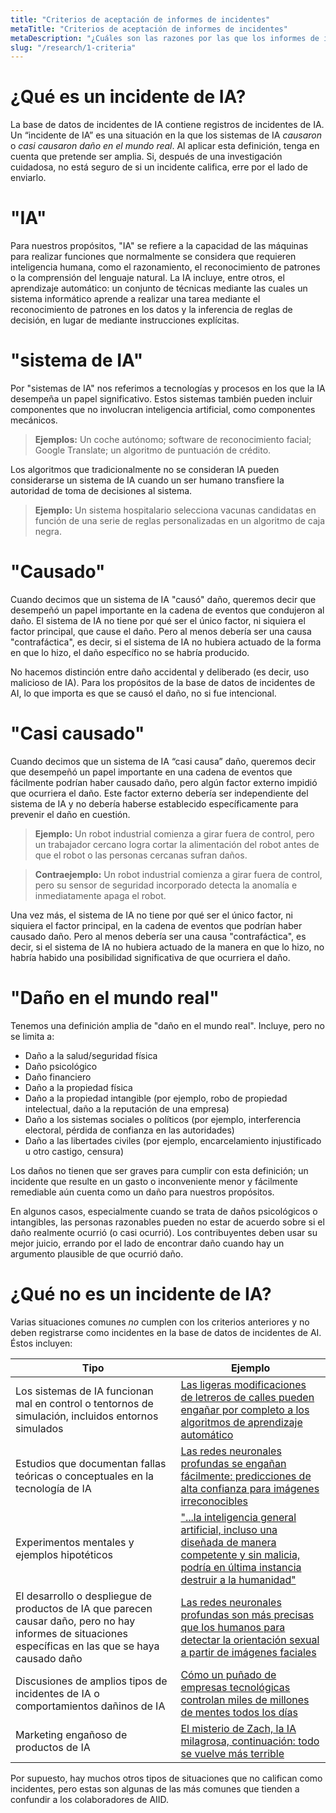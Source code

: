 ```yaml
---
title: "Criterios de aceptación de informes de incidentes"
metaTitle: "Criterios de aceptación de informes de incidentes"
metaDescription: "¿Cuáles son las razones por las que los informes de incidentes se aceptan o no en la base de datos de incidentes de AI?"
slug: "/research/1-criteria"
---
```


# ¿Qué es un incidente de IA?

La base de datos de incidentes de IA contiene registros de incidentes de IA. Un “incidente de IA” es una situación en la que los sistemas de IA _causaron_ o _casi causaron_ _daño en el mundo real_. Al aplicar esta definición, tenga en cuenta que pretende ser amplia. Si, después de una investigación cuidadosa, no está seguro de si un incidente califica, erre por el lado de enviarlo.

# "IA"

Para nuestros propósitos, "IA" se refiere a la capacidad de las máquinas para realizar funciones que normalmente se considera que requieren inteligencia humana, como el razonamiento, el reconocimiento de patrones o la comprensión del lenguaje natural. La IA incluye, entre otros, el aprendizaje automático: un conjunto de técnicas mediante las cuales un sistema informático aprende a realizar una tarea mediante el reconocimiento de patrones en los datos y la inferencia de reglas de decisión, en lugar de mediante instrucciones explícitas.

# "sistema de IA"

Por "sistemas de IA" nos referimos a tecnologías y procesos en los que la IA desempeña un papel significativo. Estos sistemas también pueden incluir componentes que no involucran inteligencia artificial, como componentes mecánicos.

> **Ejemplos:** Un coche autónomo; software de reconocimiento facial; Google Translate; un algoritmo de puntuación de crédito.

Los algoritmos que tradicionalmente no se consideran IA pueden considerarse un sistema de IA cuando un ser humano transfiere la autoridad de toma de decisiones al sistema.

> **Ejemplo:** Un sistema hospitalario selecciona vacunas candidatas en función de una serie de reglas personalizadas en un algoritmo de caja negra.

# "Causado"

Cuando decimos que un sistema de IA "causó" daño, queremos decir que desempeñó un papel importante en la cadena de eventos que condujeron al daño. El sistema de IA no tiene por qué ser el único factor, ni siquiera el factor principal, que cause el daño. Pero al menos debería ser una causa "contrafáctica", es decir, si el sistema de IA no hubiera actuado de la forma en que lo hizo, el daño específico no se habría producido.

No hacemos distinción entre daño accidental y deliberado (es decir, uso malicioso de IA). Para los propósitos de la base de datos de incidentes de AI, lo que importa es que se causó el daño, no si fue intencional.

# "Casi causado"

Cuando decimos que un sistema de IA “casi causa” daño, queremos decir que desempeñó un papel importante en una cadena de eventos que fácilmente podrían haber causado daño, pero algún factor externo impidió que ocurriera el daño. Este factor externo debería ser independiente del sistema de IA y no debería haberse establecido específicamente para prevenir el daño en cuestión.

> **Ejemplo:** Un robot industrial comienza a girar fuera de control, pero un trabajador cercano logra cortar la alimentación del robot antes de que el robot o las personas cercanas sufran daños.

> **Contraejemplo:** Un robot industrial comienza a girar fuera de control, pero su sensor de seguridad incorporado detecta la anomalía e inmediatamente apaga el robot.

Una vez más, el sistema de IA no tiene por qué ser el único factor, ni siquiera el factor principal, en la cadena de eventos que podrían haber causado daño. Pero al menos debería ser una causa "contrafáctica", es decir, si el sistema de IA no hubiera actuado de la manera en que lo hizo, no habría habido una posibilidad significativa de que ocurriera el daño.

# "Daño en el mundo real"

Tenemos una definición amplia de "daño en el mundo real". Incluye, pero no se limita a:

* Daño a la salud/seguridad física
* Daño psicológico
* Daño financiero
* Daño a la propiedad física
* Daño a la propiedad intangible (por ejemplo, robo de propiedad intelectual, daño a la reputación de una empresa)
* Daño a los sistemas sociales o políticos (por ejemplo, interferencia electoral, pérdida de confianza en las autoridades)
* Daño a las libertades civiles (por ejemplo, encarcelamiento injustificado u otro castigo, censura)

Los daños no tienen que ser graves para cumplir con esta definición; un incidente que resulte en un gasto o inconveniente menor y fácilmente remediable aún cuenta como un daño para nuestros propósitos.

En algunos casos, especialmente cuando se trata de daños psicológicos o intangibles, las personas razonables pueden no estar de acuerdo sobre si el daño realmente ocurrió (o casi ocurrió). Los contribuyentes deben usar su mejor juicio, errando por el lado de encontrar daño cuando hay un argumento plausible de que ocurrió daño.

# ¿Qué no es un incidente de IA?

Varias situaciones comunes _no_ cumplen con los criterios anteriores y no deben registrarse como incidentes en la base de datos de incidentes de AI. Éstos incluyen:

| Tipo                                                                                                                                                      | Ejemplo                                                                                                                                                                                                                                                            |
|-----------------------------------------------------------------------------------------------------------------------------------------------------------|--------------------------------------------------------------------------------------------------------------------------------------------------------------------------------------------------------------------------------------------------------------------|
| Los sistemas de IA funcionan mal en control o tentornos de simulación, incluidos entornos simulados                                                       | [Las ligeras modificaciones de letreros de calles pueden engañar por completo a los algoritmos de aprendizaje automático](https://spectrum.ieee.org/cars-that-think/transportation/sensors/slight-street-sign-modifications-can-fool-machine-learning-algorithms)  |
| Estudios que documentan fallas teóricas o conceptuales en la tecnología de IA                                                                             | [Las redes neuronales profundas se engañan fácilmente: predicciones de alta confianza para imágenes irreconocibles](https://www.cv-foundation.org/openaccess/content_cvpr_2015/html/Nguyen_Deep_Neural_Networks_2015_CVPR_paper.html)                              |
| Experimentos mentales y ejemplos hipotéticos                                                                                                              | ["...la inteligencia general artificial, incluso una diseñada de manera competente y sin malicia, podría en última instancia destruir a la humanidad"](https://www.lesswrong.com/tag/paperclip-maximizer)                                                          |
| El desarrollo o despliegue de productos de IA que parecen causar daño, pero no hay informes de situaciones específicas en las que se haya causado daño    | [Las redes neuronales profundas son más precisas que los humanos para detectar la orientación sexual a partir de imágenes faciales](https://osf.io/zn79k/)                                                                                                         |
| Discusiones de amplios tipos de incidentes de IA o comportamientos dañinos de IA                                                                          | [Cómo un puñado de empresas tecnológicas controlan miles de millones de mentes todos los días](https://www.ted.com/talks/tristan_harris_how_a_handful_of_tech_companies_control_billions_of_minds_every_day)                                                       |
| Marketing engañoso de productos de IA                                                                                                                     | [El misterio de Zach, la IA milagrosa, continuación: todo se vuelve más terrible](https://thespinoff.co.nz/the-best-of/09-03-2018/the-mystery-of-zach-the-milagro-ai-continuó-todo-simplemente-se-hace-terrible/)                                                  |

Por supuesto, hay muchos otros tipos de situaciones que no califican como incidentes, pero estas son algunas de las más comunes que tienden a confundir a los colaboradores de AIID.